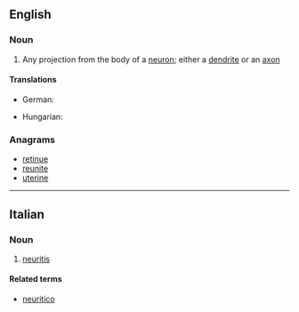 ==English==

===Noun===
{{wikipedia}}
{{en-noun}}

# {{lb|en|neuroanatomy}} Any projection from the body of a [[neuron]]; either a [[dendrite]] or an [[axon]]

====Translations====
{{trans-top|any projection from the body of a neuron}}
* German: {{t|de|Neurit|m}}
{{trans-mid}}
* Hungarian: {{t|hu|neurit}}
{{trans-bottom}}

===Anagrams===
* [[retinue#English|retinue]]
* [[reunite#English|reunite]]
* [[uterine#English|uterine]]

----

==Italian==

===Noun===
{{it-noun|f}}

# {{lb|it|pathology}} [[neuritis]]

====Related terms====
* [[neuritico]]
